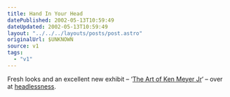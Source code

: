 ```yaml
---
title: Hand In Your Head
datePublished: 2002-05-13T10:59:49
dateUpdated: 2002-05-13T10:59:49
layout: "../../../layouts/posts/post.astro"
originalUrl: $UNKNOWN
source: v1
tags:
  - "v1"
---
```


Fresh looks and an excellent new exhibit &#8211; &#8216;[The Art of Ken Meyer Jr][1]&#8216; &#8211; over at [headlessness][2].

[1]: http://headlessness.com/kenmeyerjr/ "'The Art of Ken Meyer Jr' exhibit at headlessness.com"
[2]: http://headlessness.com/ "headlessness - is it art, or dangerous propaganda?"
